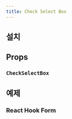 ```yaml
---
title: Check Select Box
---
```


<ComponentExample name="check-select-box-preview" />

## 설치

<Installation name="select-box" />

## Props

### `CheckSelectBox`

<ReactTypeTable
  path="./registry/ui/select-box.tsx"
  name="CheckSelectBoxProps"
/>

## 예제

### React Hook Form

<ComponentExample name="check-select-box-react-hook-form" />
